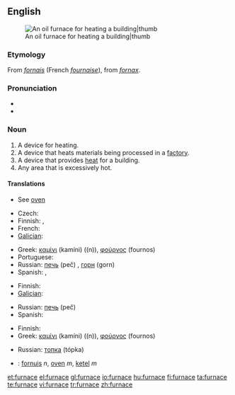 ==English==
[[Image:Home_oil_furnace.jpg|An oil furnace for heating a building|thumb]]

===Etymology===
From {{OF.}} ''[[fornais]]'' (French ''[[fournaise]]''), from {{L.}} ''[[fornax]]''.

===Pronunciation===
* {{IPA|/ˈfɜːnɪs/}}
* {{audio|en-us-furnace.ogg|Audio (US)}}

===Noun===
{{en-noun}}

# A device for heating.
# A device that heats materials being processed in a [[factory]].
# A device that provides [[heat]] for a building.
# Any area that is excessively hot.

====Translations====
{{trans-top|device for heating}}
* See [[oven]]
{{trans-mid}}
{{trans-bottom}}

{{trans-top|device for heating in a factory, melting metals, etc}}
* Czech: {{t-|cs|pec|f}}
* Finnish: {{t-|fi|sulatusuuni}}, {{t-|fi|ahjo}}
* French: {{t+|fr|four|m}}
* [[Galician]]: {{t+|gl|forno|xs=Galician}} {{m}}
{{trans-mid}}
* Greek: [[καμίνι]] (kamíni) ((n)), [[φούρνος]] (fournos) {{m}}
* Portuguese: {{t+|pt|forno|m}}
* Russian: [[печь]] (peč) {{f}}, [[горн]] (gorn) {{m}}
* Spanish: {{t+|es|horno|m}}, {{t+|es|caldera|f}}
{{trans-bottom}}

{{trans-top|device for heating a building}}
* Finnish: {{t+|fi|uuni}}
* [[Galician]]: {{t+|gl|calefacción|xs=Galician}} {{f}}
{{trans-mid}}
* Russian: [[печь]] (peč) {{f}}
* Spanish: {{t-|es|calefacción|f}}
{{trans-bottom}}

{{trans-top|hot area}}
* Finnish: {{t+|fi|uuni}}
* Greek: [[καμίνι]] (kamíni) ((n)), [[φούρνος]] (fournos) {{m}}
{{trans-mid}}
* Russian: [[топка]] (tópka) {{f}}
{{trans-bottom}}

{{checktrans-top}}
* {{ttbc|Dutch}}: [[fornuis]] ''n'', [[oven]] ''m'', [[ketel]] ''m''
{{trans-bottom}}

[[et:furnace]]
[[el:furnace]]
[[gl:furnace]]
[[io:furnace]]
[[hu:furnace]]
[[fi:furnace]]
[[ta:furnace]]
[[te:furnace]]
[[vi:furnace]]
[[tr:furnace]]
[[zh:furnace]]